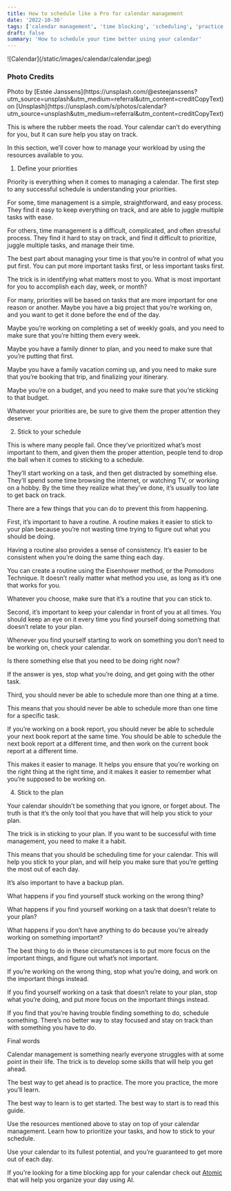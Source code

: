 ```yaml
---
title: How to schedule like a Pro for calendar management
date: '2022-10-30'
tags: ['calendar management', 'time blocking', 'scheduling', 'practice']
draft: false
summary: 'How to schedule your time better using your calendar'
---
```

<div className="my-1 w-full overflow-hidden">
    ![Calendar](/static/images/calendar/calendar.jpeg)
</div>

### Photo Credits
<div>
  Photo by [Estée Janssens](https://unsplash.com/@esteejanssens?utm_source=unsplash&utm_medium=referral&utm_content=creditCopyText)
  on
  [Unsplash](https://unsplash.com/s/photos/calendar?utm_source=unsplash&utm_medium=referral&utm_content=creditCopyText)
</div>
  
This is where the rubber meets the road. Your calendar can’t do everything for you, but it can sure help you stay on track.

In this section, we’ll cover how to manage your workload by using the resources available to you.

1. Define your priorities

Priority is everything when it comes to managing a calendar. The first step to any successful schedule is understanding your priorities.

For some, time management is a simple, straightforward, and easy process. They find it easy to keep everything on track, and are able to juggle multiple tasks with ease.

For others, time management is a difficult, complicated, and often stressful process. They find it hard to stay on track, and find it difficult to prioritize, juggle multiple tasks, and manage their time.

The best part about managing your time is that you’re in control of what you put first. You can put more important tasks first, or less important tasks first.

The trick is in identifying what matters most to you. What is most important for you to accomplish each day, week, or month?

For many, priorities will be based on tasks that are more important for one reason or another. Maybe you have a big project that you’re working on, and you want to get it done before the end of the day.

Maybe you’re working on completing a set of weekly goals, and you need to make sure that you’re hitting them every week.

Maybe you have a family dinner to plan, and you need to make sure that you’re putting that first.

Maybe you have a family vacation coming up, and you need to make sure that you’re booking that trip, and finalizing your itinerary.

Maybe you’re on a budget, and you need to make sure that you’re sticking to that budget.

Whatever your priorities are, be sure to give them the proper attention they deserve.

2. Stick to your schedule

This is where many people fail. Once they’ve prioritized what’s most important to them, and given them the proper attention, people tend to drop the ball when it comes to sticking to a schedule.

They’ll start working on a task, and then get distracted by something else. They’ll spend some time browsing the internet, or watching TV, or working on a hobby. By the time they realize what they’ve done, it’s usually too late to get back on track.

There are a few things that you can do to prevent this from happening.

First, it’s important to have a routine. A routine makes it easier to stick to your plan because you’re not wasting time trying to figure out what you should be doing.

Having a routine also provides a sense of consistency. It’s easier to be consistent when you’re doing the same thing each day.

You can create a routine using the Eisenhower method, or the Pomodoro Technique. It doesn’t really matter what method you use, as long as it’s one that works for you.

Whatever you choose, make sure that it’s a routine that you can stick to.

Second, it’s important to keep your calendar in front of you at all times. You should keep an eye on it every time you find yourself doing something that doesn’t relate to your plan.

Whenever you find yourself starting to work on something you don’t need to be working on, check your calendar.

Is there something else that you need to be doing right now?

If the answer is yes, stop what you’re doing, and get going with the other task.

Third, you should never be able to schedule more than one thing at a time.

This means that you should never be able to schedule more than one time for a specific task.

If you’re working on a book report, you should never be able to schedule your next book report at the same time. You should be able to schedule the next book report at a different time, and then work on the current book report at a different time.

This makes it easier to manage. It helps you ensure that you’re working on the right thing at the right time, and it makes it easier to remember what you’re supposed to be working on.

4. Stick to the plan

Your calendar shouldn’t be something that you ignore, or forget about. The truth is that it’s the only tool that you have that will help you stick to your plan.

The trick is in sticking to your plan. If you want to be successful with time management, you need to make it a habit.

This means that you should be scheduling time for your calendar. This will help you stick to your plan, and will help you make sure that you’re getting the most out of each day.

It’s also important to have a backup plan.

What happens if you find yourself stuck working on the wrong thing?

What happens if you find yourself working on a task that doesn’t relate to your plan?

What happens if you don’t have anything to do because you’re already working on something important?

The best thing to do in these circumstances is to put more focus on the important things, and figure out what’s not important.

If you’re working on the wrong thing, stop what you’re doing, and work on the important things instead.

If you find yourself working on a task that doesn’t relate to your plan, stop what you’re doing, and put more focus on the important things instead.

If you find that you’re having trouble finding something to do, schedule something. There’s no better way to stay focused and stay on track than with something you have to do.

Final words

Calendar management is something nearly everyone struggles with at some point in their life. The trick is to develop some skills that will help you get ahead.

The best way to get ahead is to practice. The more you practice, the more you’ll learn.

The best way to learn is to get started. The best way to start is to read this guide.

Use the resources mentioned above to stay on top of your calendar management. Learn how to prioritize your tasks, and how to stick to your schedule.

Use your calendar to its fullest potential, and you’re guaranteed to get more out of each day.

If you're looking for a time blocking app for your calendar check out [Atomic](https://atomiclife.app) that will help you organize your day using AI.